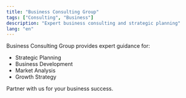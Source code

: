 ```yaml
---
title: "Business Consulting Group"
tags: ["Consulting", "Business"]
description: "Expert business consulting and strategic planning"
lang: "en"
---
```


Business Consulting Group provides expert guidance for:

- Strategic Planning
- Business Development
- Market Analysis
- Growth Strategy

Partner with us for your business success.